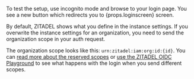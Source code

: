 <p>
To test the setup, use incognito mode and browse to your login page.
You see a new button which redirects you to {props.loginscreen} screen.
</p>

By default, ZITADEL shows what you define in the instance settings.
If you overwrite the instance settings for an organization, you need to send the organization scope in your auth request.

The organization scope looks like this: ```urn:zitadel:iam:org:id:{id}```.
You can [read more about the reserved scopes](/apis/openidoauth/scopes#reserved-scopes)
or [use the ZITADEL OIDC Playground](/apis/openidoauth/authrequest) to see what happens with the login when you send different scopes.
